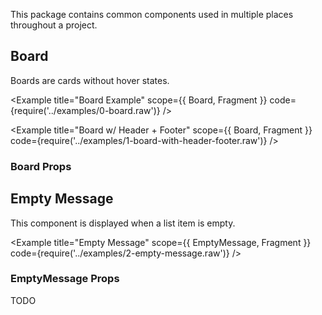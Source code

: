 

This package contains common components used in multiple places throughout a project.

## Board

Boards are cards without hover states.

<Example title="Board Example" scope={{ Board, Fragment }} code={require('../examples/0-board.raw')} />

<Example title="Board w/ Header + Footer" scope={{ Board, Fragment }} code={require('../examples/1-board-with-header-footer.raw')} />

### Board Props

<Props props={boardProps} />

## Empty Message

This component is displayed when a list item is empty.

<Example title="Empty Message" scope={{ EmptyMessage, Fragment }} code={require('../examples/2-empty-message.raw')} />

### EmptyMessage Props

TODO
